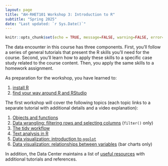 ```yaml
---
layout: page
title: "AH-RHET101 Workshop 3: Introduction to R"
subtitle: "Spring 2025"
date: "Last updated: `r Sys.Date()`"
---
```


```r
knitr::opts_chunk$set(echo = TRUE, message=FALSE, warning=FALSE, error=FALSE)
```

The data encounter in this course has three components. First, you'll follow a series of general tutorials that present the R skills you'll need for the course. Second, you'll learn how to apply these skills to a specific case study related to the course content. Then, you apply the same skills to a homework assignment.

As preparation for the workshop, you have learned to:

1.  [install R](../../../tutorials/r_install)
2.  [find your way around R and RStudio](../../../tutorials/r_basics)

The first workshop will cover the following topics (each topic links to a separate tutorial with additional details and a video explanation):

1.  [Objects and functions](../../../tutorials/r_objects)
2.  [Data wrangling: filtering rows and selecting columns](../../../tutorials/r_intro_subset) (`filter()` only)
3.  [The tidy workflow](../../../tutorials/r_intro_pipe)
4.  [Text analysis in R](../../../tutorials/r_text)
5.  [Data visualization: introduction to `ggplot`](../../../tutorials/r_ggplot_intro)
6.  [Data visualization: relationships between variables](../../../tutorials/r_ggplot_bivariate) (bar charts only)

In addition, the Data Center maintains a list of [useful resources](../../../tutorials/links) with additional tutorials and references.
